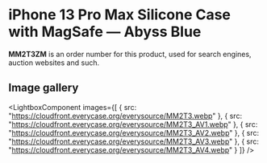 
# iPhone 13 Pro Max Silicone Case with MagSafe — Abyss Blue

<Callout type='info' emoji='👉🏻'>**MM2T3ZM** is an order number for this product, used for search engines, auction websites and such.</Callout>

## Image gallery

<LightboxComponent
    images={[
      {
        src: "https://cloudfront.everycase.org/everysource/MM2T3.webp"
      },
      {
        src: "https://cloudfront.everycase.org/everysource/MM2T3_AV1.webp"
      },
      {
        src: "https://cloudfront.everycase.org/everysource/MM2T3_AV2.webp"
      },
      {
        src: "https://cloudfront.everycase.org/everysource/MM2T3_AV3.webp"
      },
      {
        src: "https://cloudfront.everycase.org/everysource/MM2T3_AV4.webp"
      }
    ]}
  />
